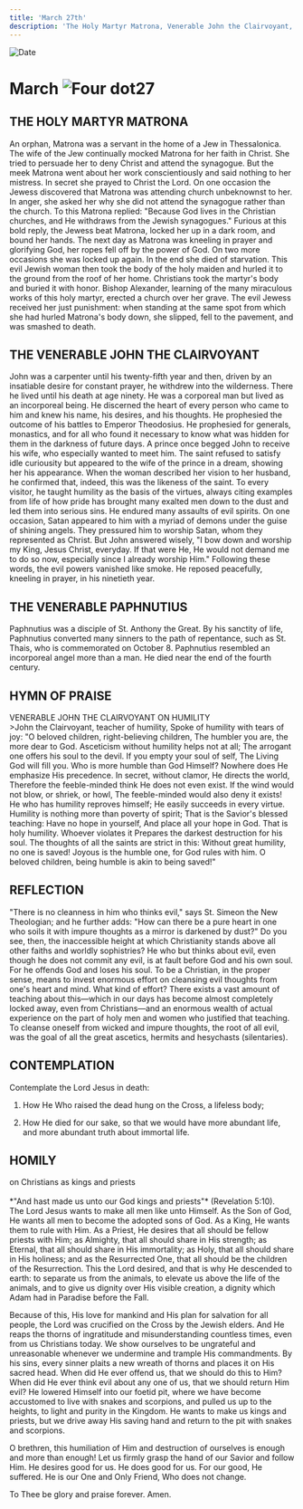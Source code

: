 ```yaml
---
title: 'March 27th'
description: 'The Holy Martyr Matrona, Venerable John the Clairvoyant, Venerable Paphnutius'
---
```


<RunningHead />
<Image src="/title-imprint.png" height={68} width={50} alt="Date" className="title-imprint"/>

# <div id="date">March <Image className="four-dot" src="/four-dot.png" height={15} width={15} alt="Four dot" />27</div>

## THE HOLY MARTYR MATRONA

An orphan, Matrona was a servant in the home of a Jew in Thessalonica. The wife of the Jew continually mocked Matrona for her faith in Christ.  She tried to persuade her to deny Christ and attend the synagogue. But the meek Matrona went about her work conscientiously and said nothing to her mistress. In secret she prayed to Christ the Lord. On one occasion the Jewess discovered that Matrona was attending church unbeknownst to her. In anger, she asked her why she did not attend the synagogue rather than the church. To this Matrona replied: "Because God lives in the Christian churches, and He withdraws from the Jewish synagogues." Furious at this bold reply, the Jewess beat Matrona, locked her up in a dark room, and bound her hands. The next day as Matrona was kneeling in prayer and glorifying God, her ropes fell off by the power of God. On two more occasions she was locked up again. In the end she died of starvation. This evil Jewish woman then took the body of the holy maiden and hurled it to the ground from the roof of her home. Christians took the martyr's body and buried it with honor. Bishop Alexander, learning of the many miraculous works of this holy martyr, erected a church over her grave. The evil Jewess received her just punishment: when standing at the same spot from which she had hurled Matrona's body down, she slipped, fell to the pavement, and was smashed to death.

## THE VENERABLE JOHN THE CLAIRVOYANT

John was a carpenter until his twenty-fifth year and then, driven by an insatiable desire for constant prayer, he withdrew into the wilderness. There he lived until his death at age ninety. He was a corporeal man but lived as an incorporeal being. He discerned the heart of every person who came to him and knew his name, his desires, and his thoughts. He prophesied the outcome of his battles to Emperor Theodosius. He prophesied for generals, monastics, and for all who found it necessary to know what was hidden for them in the darkness of future days. A prince once begged John to receive his wife, who especially wanted to meet him. The saint refused to satisfy idle curiousity but appeared to the wife of the prince in a dream, showing her his appearance. When the woman described her vision to her husband, he confirmed that, indeed, this was the likeness of the saint. To every visitor, he taught humility as the basis of the virtues, always citing examples from life of how pride has brought many exalted men down to the dust and led them into serious sins. He endured many assaults of evil spirits. On one occasion, Satan appeared to him with a myriad of demons under the guise of shining angels. They pressured him to worship Satan, whom they represented as Christ. But John answered wisely, "I bow down and worship my King, Jesus Christ, everyday. If that were He, He would not demand me to do so now, especially since I already worship Him." Following these words, the evil powers vanished like smoke. He reposed peacefully, kneeling in prayer, in his ninetieth year.

## THE VENERABLE PAPHNUTIUS

Paphnutius was a disciple of St. Anthony the Great. By his sanctity of life, Paphnutius converted many sinners to the path of repentance, such as St. Thais, who is commemorated on October 8. Paphnutius resembled an incorporeal angel more than a man. He died near the end of the fourth century.


## HYMN OF PRAISE
<div style={{textAlign:'center', color:'crimson', fontWeight:'bold'}}>
VENERABLE JOHN THE CLAIRVOYANT ON HUMILITY
</div>
>John the Clairvoyant, teacher of humility,  
Spoke of humility with tears of joy:  
"O beloved children, right-believing children,  
The humbler you are, the more dear to God.  
Asceticism without humility helps not at all;  
The arrogant one offers his soul to the devil.  
If you empty your soul of self,  
The Living God will fill you.  
Who is more humble than God Himself?  
Nowhere does He emphasize His precedence.  
In secret, without clamor, He directs the world,  
Therefore the feeble-minded think He does not even exist.  
If the wind would not blow, or shriek, or howl,  
The feeble-minded would also deny it exists!  
He who has humility reproves himself;  
He easily succeeds in every virtue.  
Humility is nothing more than poverty of spirit;  
That is the Savior's blessed teaching:  
Have no hope in yourself,  
And place all your hope in God.  
That is holy humility. Whoever violates it  
Prepares the darkest destruction for his soul.  
The thoughts of all the saints are strict in this:  
Without great humility, no one is saved!  
Joyous is the humble one, for God rules with him.  
O beloved children, being humble is akin to being saved!"  


## REFLECTION

"There is no cleanness in him who thinks evil," says St. Simeon the New Theologian; and he further adds: "How can there be a pure heart in one who soils it with impure thoughts as a mirror is darkened by dust?" Do you see, then, the inaccessible height at which Christianity stands above all other faiths and worldly sophistries? He who but thinks about evil, even though he does not commit any evil, is at fault before God and his own soul. For he offends God and loses his soul. To be a Christian, in the proper sense, means to invest enormous effort on cleansing evil thoughts from one's heart and mind. What kind of effort? There exists a vast amount of teaching about this—which in our days has become almost completely locked away, even from Christians—and an enormous wealth of actual experience on the part of holy men and women who justified that teaching. To cleanse oneself from wicked and impure thoughts, the root of all evil, was the goal of all the great ascetics, hermits and hesychasts (silentaries).


## CONTEMPLATION

Contemplate the Lord Jesus in death:

1. How He Who raised the dead hung on the Cross, a lifeless body;

2. How He died for our sake, so that we would have more abundant life, and more abundant truth about immortal life.


## HOMILY
<div style={{textAlign:'center', color:'crimson', fontWeight:'bold'}}>
on Christians as kings and priests
</div><br />
<div style={{textAlign:'right'}}>
*"And hast made us unto our God kings and priests"* (Revelation 5:10).
</div>
The Lord Jesus wants to make all men like unto Himself. As the Son of God, He wants all men to become the adopted sons of God. As a King, He wants them to rule with Him. As a Priest, He desires that all should be fellow priests with Him; as Almighty, that all should share in His strength; as Eternal, that all should share in His immortality; as Holy, that all should share in His holiness; and as the Resurrected One, that all should be the children of the Resurrection. This the Lord desired, and that is why He descended to earth: to separate us from the animals, to elevate us above the life of the animals, and to give us dignity over His visible creation, a dignity which Adam had in Paradise before the Fall.

Because of this, His love for mankind and His plan for salvation for all people, the Lord was crucified on the Cross by the Jewish elders. And He reaps the thorns of ingratitude and misunderstanding countless times, even from us Christians today. We show ourselves to be ungrateful and unreasonable whenever we undermine and trample His commandments. By his sins, every sinner plaits a new wreath of thorns and places it on His sacred head. When did He ever offend us, that we should do this to Him? When did He ever think evil about any one of us, that we should return Him evil? He lowered Himself into our foetid pit, where we have become accustomed to live with snakes and scorpions, and pulled us up to the heights, to light and purity in the Kingdom. He wants to make us kings and priests, but we drive away His saving hand and return to the pit with snakes and scorpions.

O brethren, this humiliation of Him and destruction of ourselves is enough and more than enough! Let us firmly grasp the hand of our Savior and follow Him. He desires good for us. He does good for us. For our good, He suffered. He is our One and Only Friend, Who does not change.

To Thee be glory and praise forever. Amen.